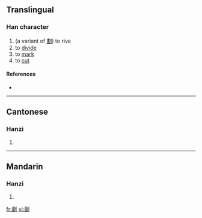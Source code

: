 ==Translingual==

===Han character===
{{Han char|rn=18|rad=刀|as=08|sn=10|four=|canj=一山中弓 (MULN)}}

# (a variant of [[劃]]) to rive
# to [[divide]]
# to [[mark]]
# to [[cut]]

====References====
* {{Han ref|kx=0141.411|uh=34F0|ud=13552}}

----

==Cantonese==

===Hanzi===
{{yue-hanzi|jyut=|y=wak6}}

# {{defn|Cantonese}}

----

==Mandarin==

===Hanzi===
{{cmn-hanzi|pin=[[huà]] ([[hua4]])|wg=hua<sup>4</sup>}}

# {{defn|Mandarin}}

[[fr:㓰]]
[[vi:㓰]]